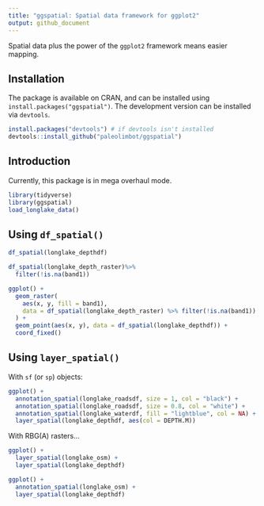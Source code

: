 ```yaml
---
title: "ggspatial: Spatial data framework for ggplot2"
output: github_document
---
```


Spatial data plus the power of the `ggplot2` framework means easier mapping.

## Installation

The package is available on CRAN, and can be installed using `install.packages("ggspatial")`. The development version can be installed via `devtools`.

```r
install.packages("devtools") # if devtools isn't installed
devtools::install_github("paleolimbot/ggspatial")
```

## Introduction

Currently, this package is in mega overhaul mode.

```r
library(tidyverse)
library(ggspatial)
load_longlake_data()
```

## Using `df_spatial()`

```r
df_spatial(longlake_depthdf)
```


```r
df_spatial(longlake_depth_raster)%>%
  filter(!is.na(band1))
```


```r
ggplot() +
  geom_raster(
    aes(x, y, fill = band1), 
    data = df_spatial(longlake_depth_raster) %>% filter(!is.na(band1))
  ) +
  geom_point(aes(x, y), data = df_spatial(longlake_depthdf)) +
  coord_fixed()
```

## Using `layer_spatial()`

With `sf` (or `sp`) objects:

```r
ggplot() +
  annotation_spatial(longlake_roadsdf, size = 1, col = "black") +
  annotation_spatial(longlake_roadsdf, size = 0.8, col = "white") +
  annotation_spatial(longlake_waterdf, fill = "lightblue", col = NA) +
  layer_spatial(longlake_depthdf, aes(col = DEPTH.M))
```

With RBG(A) rasters...

```r
ggplot() +
  layer_spatial(longlake_osm) +
  layer_spatial(longlake_depthdf)
```

```r
ggplot() +
  annotation_spatial(longlake_osm) +
  layer_spatial(longlake_depthdf)
```
